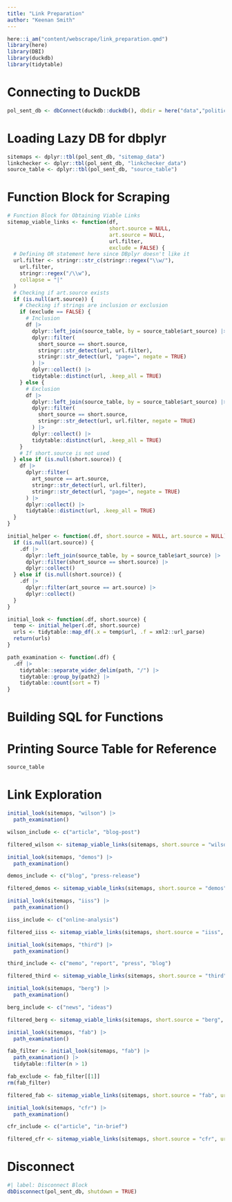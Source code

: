 ---
title: "Link Preparation"
author: "Keenan Smith"
---

```{r}
here::i_am("content/webscrape/link_preparation.qmd")
library(here)
library(DBI)
library(duckdb)
library(tidytable)
```

# Connecting to DuckDB

```{r}
pol_sent_db <- dbConnect(duckdb::duckdb(), dbdir = here("data","political-sentiment.duckdb"))
```

# Loading Lazy DB for dbplyr

```{r}
sitemaps <- dplyr::tbl(pol_sent_db, "sitemap_data")
linkchecker <- dplyr::tbl(pol_sent_db, "linkchecker_data")
source_table <- dplyr::tbl(pol_sent_db, "source_table")
```

# Function Block for Scraping

```{r}
# Function Block for Obtaining Viable Links
sitemap_viable_links <- function(df,
                                 short.source = NULL,
                                 art.source = NULL,
                                 url.filter,
                                 exclude = FALSE) {
  # Defining OR statement here since DBplyr doesn't like it
  url.filter <- stringr::str_c(stringr::regex("\\w/"),
    url.filter,
    stringr::regex("/\\w"),
    collapse = "|"
  )
  # Checking if art.source exists
  if (is.null(art.source)) {
    # Checking if strings are inclusion or exclusion
    if (exclude == FALSE) {
      # Inclusion
      df |>
        dplyr::left_join(source_table, by = source_table$art_source) |>
        dplyr::filter(
          short_source == short.source,
          stringr::str_detect(url, url.filter),
          stringr::str_detect(url, "page=", negate = TRUE)
        ) |>
        dplyr::collect() |>
        tidytable::distinct(url, .keep_all = TRUE)
    } else {
      # Exclusion
      df |>
        dplyr::left_join(source_table, by = source_table$art_source) |>
        dplyr::filter(
          short_source == short.source,
          stringr::str_detect(url, url.filter, negate = TRUE)
        ) |>
        dplyr::collect() |>
        tidytable::distinct(url, .keep_all = TRUE)
    }
    # If short.source is not used
  } else if (is.null(short.source)) {
    df |>
      dplyr::filter(
        art_source == art.source,
        stringr::str_detect(url, url.filter),
        stringr::str_detect(url, "page=", negate = TRUE)
      ) |>
      dplyr::collect() |>
      tidytable::distinct(url, .keep_all = TRUE)
  }
}

initial_helper <- function(.df, short.source = NULL, art.source = NULL) {
  if (is.null(art.source)) {
    .df |>
      dplyr::left_join(source_table, by = source_table$art_source) |>
      dplyr::filter(short_source == short.source) |>
      dplyr::collect()
  } else if (is.null(short.source)) {
    .df |>
      dplyr::filter(art_source == art.source) |>
      dplyr::collect()
  }
}

initial_look <- function(.df, short.source) {
  temp <- initial_helper(.df, short.source)
  urls <- tidytable::map_df(.x = temp$url, .f = xml2::url_parse)
  return(urls)
}

path_examination <- function(.df) {
  .df |>
    tidytable::separate_wider_delim(path, "/") |>
    tidytable::group_by(path2) |>
    tidytable::count(sort = T)
}
```

# Building SQL for Functions

# Printing Source Table for Reference

```{r}
source_table
```

# Link Exploration

```{r}
initial_look(sitemaps, "wilson") |>
  path_examination()

wilson_include <- c("article", "blog-post")

filtered_wilson <- sitemap_viable_links(sitemaps, short.source = "wilson", url.filter = wilson_include)
```

```{r}
initial_look(sitemaps, "demos") |>
  path_examination()

demos_include <- c("blog", "press-release")

filtered_demos <- sitemap_viable_links(sitemaps, short.source = "demos", url.filter = demos_include)
```

```{r}
initial_look(sitemaps, "iiss") |>
  path_examination()

iiss_include <- c("online-analysis")

filtered_iiss <- sitemap_viable_links(sitemaps, short.source = "iiss", url.filter = iiss_include)
```


```{r}
initial_look(sitemaps, "third") |>
  path_examination()

third_include <- c("memo", "report", "press", "blog")

filtered_third <- sitemap_viable_links(sitemaps, short.source = "third", url.filter = third_include)
```


```{r}
initial_look(sitemaps, "berg") |>
  path_examination()

berg_include <- c("news", "ideas")

filtered_berg <- sitemap_viable_links(sitemaps, short.source = "berg", url.filter = berg_include)
```


```{r}
initial_look(sitemaps, "fab") |>
  path_examination()

fab_filter <- initial_look(sitemaps, "fab") |>
  path_examination() |>
  tidytable::filter(n > 1)

fab_exclude <- fab_filter[[1]]
rm(fab_filter)

filtered_fab <- sitemap_viable_links(sitemaps, short.source = "fab", url.filter = fab_exclude, exclude = TRUE)
```

```{r}
initial_look(sitemaps, "cfr") |>
  path_examination()

cfr_include <- c("article", "in-brief")

filtered_cfr <- sitemap_viable_links(sitemaps, short.source = "cfr", url.filter = cfr_include)
```

# Disconnect

```{r}
#| label: Disconnect Block
dbDisconnect(pol_sent_db, shutdown = TRUE)
```